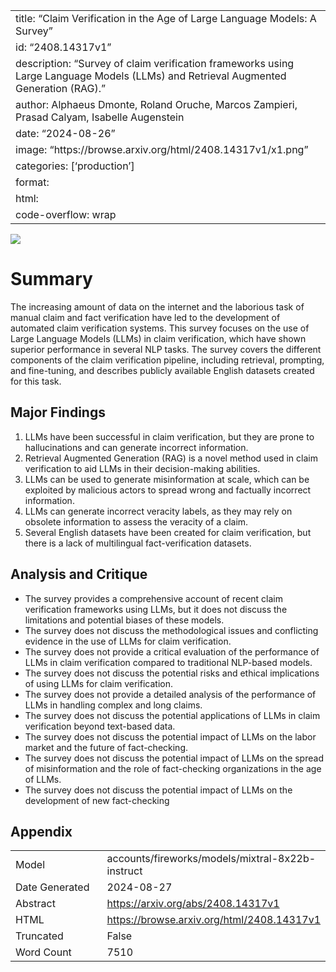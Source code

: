 
---
title: "Claim Verification in the Age of Large Language Models: A Survey"
id: "2408.14317v1"
description: "Survey of claim verification frameworks using Large Language Models (LLMs) and Retrieval Augmented Generation (RAG)."
author: Alphaeus Dmonte, Roland Oruche, Marcos Zampieri, Prasad Calyam, Isabelle Augenstein
date: "2024-08-26"
image: "https://browse.arxiv.org/html/2408.14317v1/x1.png"
categories: ['production']
format:
  html:
    code-overflow: wrap
---

![](https://browse.arxiv.org/html/2408.14317v1/x1.png)

# Summary

The increasing amount of data on the internet and the laborious task of manual claim and fact verification have led to the development of automated claim verification systems. This survey focuses on the use of Large Language Models (LLMs) in claim verification, which have shown superior performance in several NLP tasks. The survey covers the different components of the claim verification pipeline, including retrieval, prompting, and fine-tuning, and describes publicly available English datasets created for this task.

## Major Findings

1. LLMs have been successful in claim verification, but they are prone to hallucinations and can generate incorrect information.
2. Retrieval Augmented Generation (RAG) is a novel method used in claim verification to aid LLMs in their decision-making abilities.
3. LLMs can be used to generate misinformation at scale, which can be exploited by malicious actors to spread wrong and factually incorrect information.
4. LLMs can generate incorrect veracity labels, as they may rely on obsolete information to assess the veracity of a claim.
5. Several English datasets have been created for claim verification, but there is a lack of multilingual fact-verification datasets.

## Analysis and Critique

* The survey provides a comprehensive account of recent claim verification frameworks using LLMs, but it does not discuss the limitations and potential biases of these models.
* The survey does not discuss the methodological issues and conflicting evidence in the use of LLMs for claim verification.
* The survey does not provide a critical evaluation of the performance of LLMs in claim verification compared to traditional NLP-based models.
* The survey does not discuss the potential risks and ethical implications of using LLMs for claim verification.
* The survey does not provide a detailed analysis of the performance of LLMs in handling complex and long claims.
* The survey does not discuss the potential applications of LLMs in claim verification beyond text-based data.
* The survey does not discuss the potential impact of LLMs on the labor market and the future of fact-checking.
* The survey does not discuss the potential impact of LLMs on the spread of misinformation and the role of fact-checking organizations in the age of LLMs.
* The survey does not discuss the potential impact of LLMs on the development of new fact-checking

## Appendix

|          |          |
|----------|----------|
| Model     | accounts/fireworks/models/mixtral-8x22b-instruct       |
| Date Generated     | 2024-08-27       |
| Abstract | [https://arxiv.org/abs/2408.14317v1](https://arxiv.org/abs/2408.14317v1)        |
| HTML     | [https://browse.arxiv.org/html/2408.14317v1](https://browse.arxiv.org/html/2408.14317v1)       |
| Truncated       | False       |
| Word Count       | 7510       |